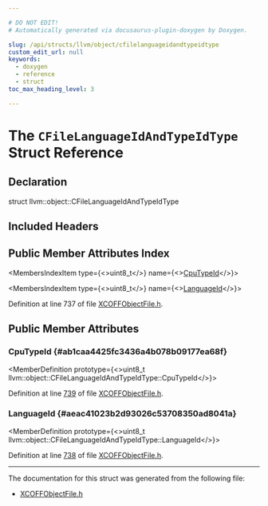 ```yaml
---

# DO NOT EDIT!
# Automatically generated via docusaurus-plugin-doxygen by Doxygen.

slug: /api/structs/llvm/object/cfilelanguageidandtypeidtype
custom_edit_url: null
keywords:
  - doxygen
  - reference
  - struct
toc_max_heading_level: 3

---
```





# The `CFileLanguageIdAndTypeIdType` Struct Reference

<DoxygenPage pluginConfig={pluginConfig}>



## Declaration

<CodeBlock>struct llvm::object::CFileLanguageIdAndTypeIdType</CodeBlock>

## Included Headers

<IncludesList>
<IncludesListItem
  filePath="llvm/Object/XCOFFObjectFile.h"
  permalink="/docs/api/files/include/include/llvm/include/llvm/object/xcoffobjectfile-h"
  isLocal="true" />
</IncludesList>

## Public Member Attributes Index

<MembersIndex>

<MembersIndexItem
  type={<>uint8&#95;t</>}
  name={<><a href="#ab1caa4425fc3436a4b078b09177ea68f">CpuTypeId</a></>}>
</MembersIndexItem>

<MembersIndexItem
  type={<>uint8&#95;t</>}
  name={<><a href="#aeac41023b2d93026c53708350ad8041a">LanguageId</a></>}>
</MembersIndexItem>

</MembersIndex>


Definition at line 737 of file <a href="/docs/api/files/include/include/llvm/include/llvm/object/xcoffobjectfile-h">XCOFFObjectFile.h</a>.

<SectionDefinition>

## Public Member Attributes

### CpuTypeId {#ab1caa4425fc3436a4b078b09177ea68f}

<MemberDefinition
  prototype={<>uint8&#95;t llvm::object::CFileLanguageIdAndTypeIdType::CpuTypeId</>}>

Definition at line <a href="/docs/api/files/include/include/llvm/include/llvm/object/xcoffobjectfile-h/#l00739">739</a> of file <a href="/docs/api/files/include/include/llvm/include/llvm/object/xcoffobjectfile-h">XCOFFObjectFile.h</a>.
</MemberDefinition>

### LanguageId {#aeac41023b2d93026c53708350ad8041a}

<MemberDefinition
  prototype={<>uint8&#95;t llvm::object::CFileLanguageIdAndTypeIdType::LanguageId</>}>

Definition at line <a href="/docs/api/files/include/include/llvm/include/llvm/object/xcoffobjectfile-h/#l00738">738</a> of file <a href="/docs/api/files/include/include/llvm/include/llvm/object/xcoffobjectfile-h">XCOFFObjectFile.h</a>.
</MemberDefinition>

</SectionDefinition>

<hr/>

The documentation for this struct was generated from the following file:

<ul>
<li><a href="/docs/api/files/include/include/llvm/include/llvm/object/xcoffobjectfile-h">XCOFFObjectFile.h</a></li>
</ul>

</DoxygenPage>
